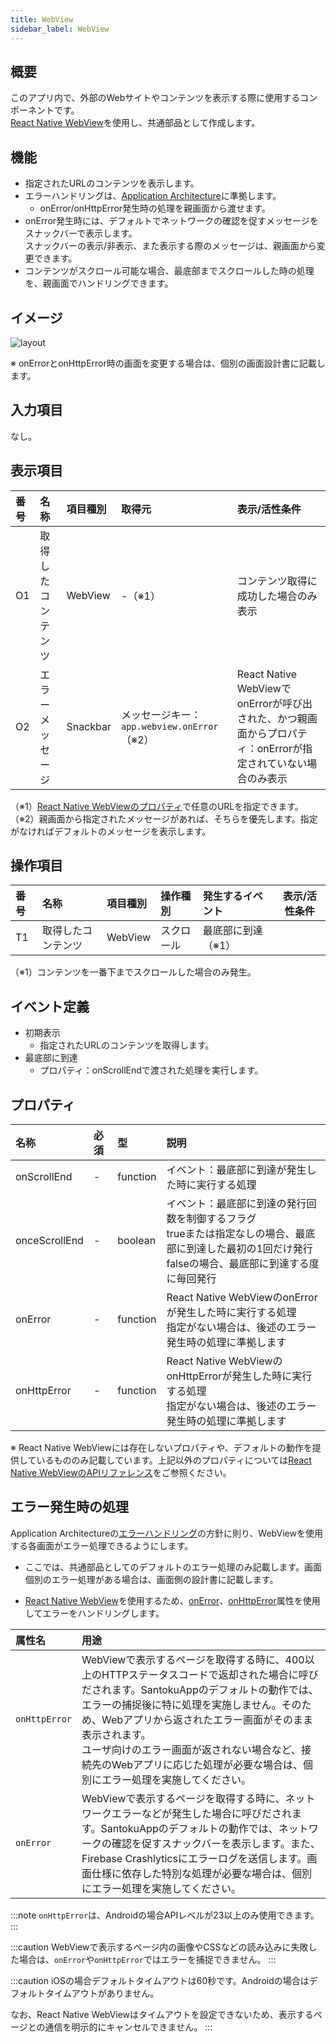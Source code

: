 ```yaml
---
title: WebView
sidebar_label: WebView
---
```

## 概要

このアプリ内で、外部のWebサイトやコンテンツを表示する際に使用するコンポーネントです。<br />
[React Native WebView](https://github.com/react-native-webview/react-native-webview)を使用し、共通部品として作成します。

## 機能

- 指定されたURLのコンテンツを表示します。
- エラーハンドリングは、[Application Architecture](/react-native/santoku/application-architecture/error-handling/overview.mdx)に準拠します。
  - onError/onHttpError発生時の処理を親画面から渡せます。
- onError発生時には、デフォルトでネットワークの確認を促すメッセージをスナックバーで表示します。<br />
  スナックバーの表示/非表示、また表示する際のメッセージは、親画面から変更できます。
- コンテンツがスクロール可能な場合、最底部までスクロールした時の処理を、親画面でハンドリングできます。

## イメージ

![layout](./layout.drawio.png)

※ onErrorとonHttpError時の画面を変更する場合は、個別の画面設計書に記載します。

## 入力項目

なし。

## 表示項目

| 番号 | 名称          | 項目種別    | 取得元               | 表示/活性条件                                 |
|:----|:--------------|:-----------|:--------------------|:--------------------------------------------|
| O1  | 取得したコンテンツ   | WebView    | -（※1）          | コンテンツ取得に成功した場合のみ表示             |
| O2  | エラーメッセージ | Snackbar  | メッセージキー：`app.webview.onError`（※2） | React Native WebViewでonErrorが呼び出された、かつ親画面からプロパティ：onErrorが指定されていない場合のみ表示 |
（※1）[React Native WebViewのプロパティ](https://github.com/react-native-webview/react-native-webview/blob/master/docs/Reference.md#source)で任意のURLを指定できます。<br />
（※2）親画面から指定されたメッセージがあれば、そちらを優先します。指定がなければデフォルトのメッセージを表示します。

## 操作項目

| 番号 | 名称        | 項目種別    | 操作種別   | 発生するイベント   | 表示/活性条件                               |
|:----|:------------|:-----------|:----------|:----------------|-------------------------------------------|
| T1  | 取得したコンテンツ | WebView    | スクロール | 最底部に到達（※1）  |                                           |
（※1）コンテンツを一番下までスクロールした場合のみ発生。

## イベント定義

- 初期表示
  - 指定されたURLのコンテンツを取得します。
- 最底部に到達
  - プロパティ：onScrollEndで渡された処理を実行します。

## プロパティ

| 名称           | 必須 | 型     | 説明                                                   |
|:--------------|:-----|:-------|:------------------------------------------------------|
| onScrollEnd   | -    | function  | イベント：最底部に到達が発生した時に実行する処理              |
| onceScrollEnd | -    | boolean  | イベント：最底部に到達の発行回数を制御するフラグ<br />trueまたは指定なしの場合、最底部に到達した最初の1回だけ発行<br /> falseの場合、最底部に到達する度に毎回発行           |
| onError       | -    | function  | React Native WebViewのonErrorが発生した時に実行する処理<br />指定がない場合は、後述のエラー発生時の処理に準拠します |
| onHttpError   | -    | function  | React Native WebViewのonHttpErrorが発生した時に実行する処理<br />指定がない場合は、後述のエラー発生時の処理に準拠します              |

※ React Native WebViewには存在しないプロパティや、デフォルトの動作を提供しているもののみ記載しています。上記以外のプロパティについては[React Native WebViewのAPIリファレンス](https://github.com/react-native-webview/react-native-webview/blob/master/docs/Reference.md)をご参照ください。

## エラー発生時の処理

Application Architectureの[エラーハンドリング](/react-native/santoku/application-architecture/error-handling/overview.mdx)の方針に則り、WebViewを使用する各画面がエラー処理できるようにします。

- ここでは、共通部品としてのデフォルトのエラー処理のみ記載します。画面個別のエラー処理がある場合は、画面側の設計書に記載します。

- [React Native WebView](https://github.com/react-native-webview/react-native-webview)を使用するため、[onError](https://github.com/react-native-webview/react-native-webview/blob/master/docs/Reference.md#onerror)、[onHttpError](https://github.com/react-native-webview/react-native-webview/blob/master/docs/Reference.md#onhttperror)属性を使用してエラーをハンドリングします。

| 属性名             | 用途                               |
| :---------------- | :-------------------------------- |
| `onHttpError`     | WebViewで表示するページを取得する時に、400以上のHTTPステータスコードで返却された場合に呼びだされます。SantokuAppのデフォルトの動作では、エラーの捕捉後に特に処理を実施しません。そのため、Webアプリから返されたエラー画面がそのまま表示されます。<br/>ユーザ向けのエラー画面が返されない場合など、接続先のWebアプリに応じた処理が必要な場合は、個別にエラー処理を実施してください。 |
| `onError`         | WebViewで表示するページを取得する時に、ネットワークエラーなどが発生した場合に呼びだされます。SantokuAppのデフォルトの動作では、ネットワークの確認を促すスナックバーを表示します。また、Firebase Crashlyticsにエラーログを送信します。画面仕様に依存した特別な処理が必要な場合は、個別にエラー処理を実施してください。 |

:::note
`onHttpError`は、Androidの場合APIレベルが23以上のみ使用できます。
:::

:::caution
WebViewで表示するページ内の画像やCSSなどの読み込みに失敗した場合は、`onError`や`onHttpError`ではエラーを捕捉できません。
:::

:::caution
iOSの場合デフォルトタイムアウトは60秒です。Androidの場合はデフォルトタイムアウトがありません。

なお、React Native WebViewはタイムアウトを設定できないため、表示するページとの通信を明示的にキャンセルできません。
:::
